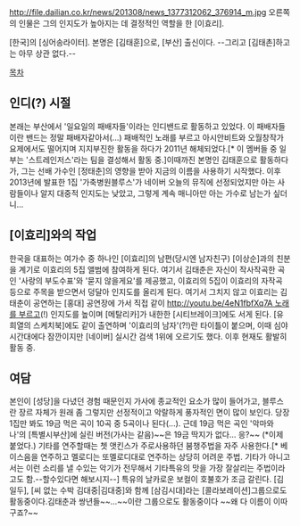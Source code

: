 http://file.dailian.co.kr/news/201308/news_1377312062_376914_m.jpg 
오른쪽의 인물은 그의 인지도가 높아지는 데 결정적인 역할을 한 [이효리].

[한국]의 [싱어송라이터]. 본명은 [김태훈]으로, [부산] 출신이다. --그리고 [김태촌]하고는 아무 상관 없다.--

[[목차]]

== 인디(?) 시절 ==
본래는 부산에서 '일요일의 패배자들'이라는 인디밴드로 활동하고 있었다. 이 패배자들이란 밴드는 정말 패배자같아서(...) 패배적인 노래를 부르고 아시안비트와 오월창작가요제에서도 떨어지며 지지부진한 활동을 하다가 2011년 해체되었다.[* 이 멤버들 중 일부는 '스트레인저스'라는 팀을 결성해서 활동 중.]이때까진 본명인 김태훈으로 활동하다가, 그는 선배 가수인 [정태춘]의 영향을 받아 지금의 이름을 사용하기 시작했다. 이후 2013년에 발표한 1집 '가축병원블루스'가 네이버 오늘의 뮤직에 선정되었지만 아는 사람들이나 알지 대중적 인지도는 낮았고, 그렇게 계속 매니아만 아는 가수로 남는가 싶더니...

== [이효리]와의 작업 ==
한국을 대표하는 여가수 중 하나인 [이효리]의 남편(당시엔 남자친구) [이상순]과의 친분을 계기로 이효리의 5집 앨범에 참여하게 된다. 여기서 김태춘은 자신이 작사작곡한 곡인 '사랑의 부도수표'와 '묻지 않을게요'를 제공했고, 이효리의 5집이 이효리의 자작곡 등으로 주목을 받으면서 덩달아 인지도를 올리게 된다. 여기서 그치지 않고 이효리는 김태춘이 공연하는 [홍대] 공연장에 가서 직접 같이 [[http://youtu.be/4eN1fbfXq7A 노래를 부르고]](!) 인지도를 높이며 [메탈리카]가 내한한 [시티브레이크]에도 서게 된다. [유희열의 스케치북]에도 같이 출연하며 '이효리의 남자'(?!)란 타이틀이 붙으며, 이때 심야 시간대에다 잠깐이지만 [네이버] 실시간 검색 1위에 오르기도 했다. 이후 현재도 활발히 활동 중.

== 여담 ==
본인이 [성당]을 다녔던 경험 때문인지 가사에 종교적인 요소가 많이 들어가고, 블루스란 장르 자체가 원래 좀 그렇지만 선정적이고 악랄하게 풍자적인 면이 많이 보인다. 당장 1집만 봐도 19금 먹은 곡이 10곡 중 5곡이나 된다(...). 근데 19금 먹은 곡인 '악마와 나'의 [특별시부산]에 실린 버전(가사는 같음)~~은 19금 딱지가 없다... 응?~~ (*이제 붙었다.) 기타를 연주할때는 쳇 앳킨스가 주로사용하던 붐챙주법을 자주 사용한다.[* 베이스음을 연주하고 멜로디는 또멜로디대로 연주하는 상당히 어려운 주법. 기타가 아니고서는 이런 소리를 낼 수있는 악기가 전무해서 기타특유의 맛을 가장 잘살리는 주법이라고도 함.--할수있다면 해보시지--]
특유의 날카로운 보컬이 호불호가 조금 갈린다. [김일두], [씨 없는 수박 김대중|김대중]와 함께 [삼김시대]라는 [콜라보레이션]그룹으로도 활동중이다.김태춘과 쌍년들~~...~~이란 그룹으로도 활동중이다 ~~왜 다 이름이 이따구죠?~~
